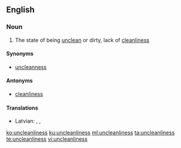 ==English==
===Noun===
{{en-noun|-}}

# The state of being [[unclean]] or dirty, lack of [[cleanliness]]

====Synonyms====
*[[uncleanness]]

====Antonyms====
*[[cleanliness]]

====Translations====
{{trans-top|state of being unclean, dirty}}
* Latvian: {{t|lv|netīrība}}, {{t|lv|netīrīgums}}, {{t|lv|nespodrība}}
{{trans-mid}}
{{trans-bottom}}

[[ko:uncleanliness]]
[[ku:uncleanliness]]
[[ml:uncleanliness]]
[[ta:uncleanliness]]
[[te:uncleanliness]]
[[vi:uncleanliness]]